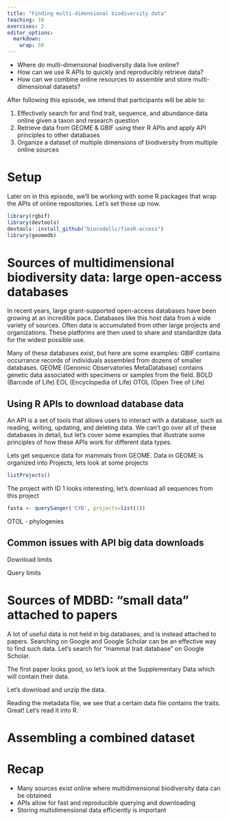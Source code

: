```yaml
---
title: "Finding multi-dimensional biodiversity data"
teaching: 10
exercises: 2
editor_options: 
  markdown: 
    wrap: 50
---
```


::: questions

- Where do multi-dimensional biodiversity data live online?
- How can we use R APIs to quickly and reproducibly retrieve data?
- How can we combine online resources to assemble and store multi-dimensional datasets?

:::

::::::::::::::::::::::::::::::::::::: objectives

After following this episode, we intend that participants will be able to:

1. Effectively search for and find trait, sequence, and abundance data online given a taxon and research question 
2. Retrieve data from GEOME & GBIF using their R APIs and apply API principles to other databases
3. Organize a dataset of multiple dimensions of biodiversity from multiple online sources

::::::::::::::::::::::::::::::::::::::::::::::::

# Setup

Later on in this episode, we'll be working with some R packages that wrap the APIs of online repositories. 
Let's set those up now. 

```r

library(rgbif)
library(devtools)
devtools::install_github("biocodellc/fimsR-access")
library(geomedb)

```

# Sources of multidimensional biodiversity data: large open-access databases

In recent years, large grant-supported open-access databases have been growing at an incredible pace. 
Databases like this host data from a wide variety of sources. Often data is accumulated from other large projects and organizations.
These platforms are then used to share and standardize data for the widest possible use. 

Many of these databases exist, but here are some examples:
  GBIF contains occurrance records of individuals assembled from dozens of smaller databases.
  GEOME (Genomic Observatories MetaDatabase) contains genetic data associated with specimens or samples from the field. 
  BOLD (Barcode of Life)
  EOL (Encyclopedia of Life)
  OTOL (Open Tree of Life) 
  
## Using R APIs to download database data 

An API is a set of tools that allows users to interact with a database, such as reading, writing, updating, and deleting data.
We can't go over all of these databases in detail, but let's cover some examples that illustrate some principles of how these APIs work for different data types. 

Lets get sequence data for mammals from GEOME. 
Data in GEOME is organized into Projects, lets look at some projects

```r

listProjects()

```

The project with ID 1 looks interesting, let's download all sequences from this project

```r

fasta <- querySanger('CYB', projects=list(1))

```
OTOL - phylogenies


## Common issues with API big data downloads 

Download limits

Query limits 

# Sources of MDBD: "small data" attached to papers 

A lot of useful data is not held in big databases, and is instead attached to papers. 
Searching on Google and Google Scholar can be an effective way to find such data. 
Let's search for "mammal trait database" on Google Scholar.

The first paper looks good, so let's look at the Supplementary Data which will contain their data.

Let's download and unzip the data. 

Reading the metadata file, we see that a certain data file contains the traits. Great! Let's read it into R. 

# Assembling a combined dataset


# Recap

::: keypoints

- Many sources exist online where multidimensional biodiversity data can be obtained
- APIs allow for fast and reproducible querying and downloading
- Storing multidimensional data efficiently is important

:::
    
